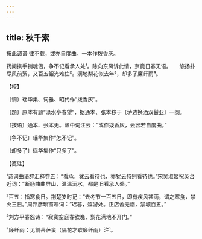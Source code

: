 ```yaml
---
---
---
```

title: 秋千索
---







按此调谱 律不载，或亦自度曲。一本作拨香灰。

药阑携手销魂侣，争不记看承人处¹。除向东风诉此情，奈竟日春无语。　　悠扬扑尽风前絮，又百五韶光难住²。满地梨花似去年³，却多了廉纤雨⁴。





【校】


〔调〕瑶华集、词雅、昭代作“拨香灰”。

〔题〕原本有题“渌水亭春望”，据通本、张本移于〔垆边换酒双鬟亚〕一阕。

〔按语〕通本、张本无。箧中词注云：“或作拨香灰，云容若自度曲。”

〔争不记〕瑶华集作“怎不记”。

〔却多了〕瑶华集作“只多了”。





【笺注】


¹诗词曲语辞汇释卷五：“看承，犹云看待也，亦犹云特别看待也。”宋吴淑姬祝英台近词：“断肠曲曲屏山，温温沉水，都是旧看承人处。”

²百五：指寒食日。荆楚岁时记：“去冬节一百五日，即有疾风甚雨，谓之寒食，禁火三日。”周邦彦琐窗寒词：“迟暮，嬉游处。正店舍无烟，禁城百五。”

³刘方平春怨诗：“寂寞空庭春欲晚，梨花满地不开门。”

⁴廉纤雨：见前菩萨蛮（隔花才歇廉纤雨）注¹。